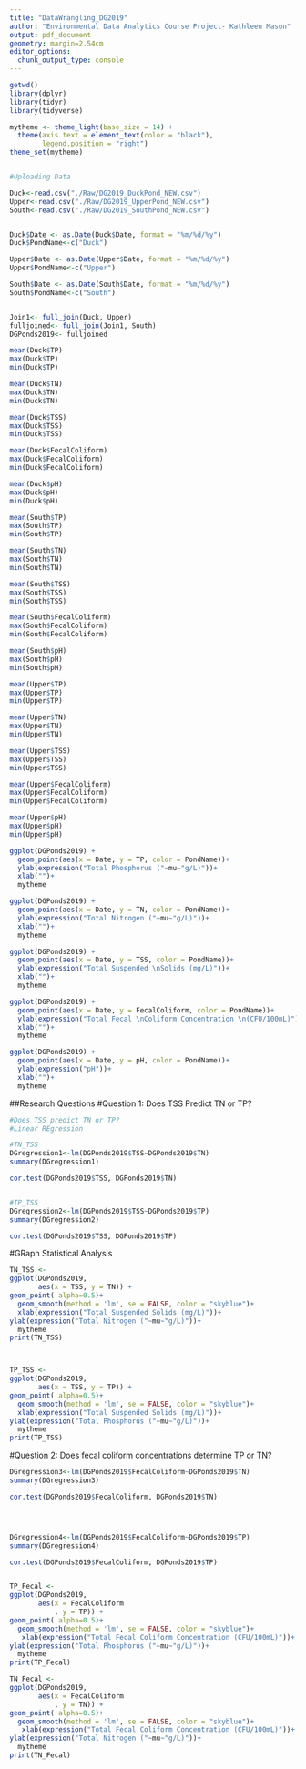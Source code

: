 ```yaml
---
title: "DataWrangling_DG2019"
author: "Environmental Data Analytics Course Project- Kathleen Mason"
output: pdf_document
geometry: margin=2.54cm
editor_options: 
  chunk_output_type: console
---
```


```r
getwd()
library(dplyr)
library(tidyr)
library(tidyverse)

mytheme <- theme_light(base_size = 14) +
  theme(axis.text = element_text(color = "black"), 
        legend.position = "right")
theme_set(mytheme)


#Uploading Data

Duck<-read.csv("./Raw/DG2019_DuckPond_NEW.csv")
Upper<-read.csv("./Raw/DG2019_UpperPond_NEW.csv")
South<-read.csv("./Raw/DG2019_SouthPond_NEW.csv")


Duck$Date <- as.Date(Duck$Date, format = "%m/%d/%y")
Duck$PondName<-c("Duck")

Upper$Date <- as.Date(Upper$Date, format = "%m/%d/%y")
Upper$PondName<-c("Upper")

South$Date <- as.Date(South$Date, format = "%m/%d/%y")
South$PondName<-c("South")


Join1<- full_join(Duck, Upper)
fulljoined<- full_join(Join1, South)
DGPonds2019<- fulljoined
```


```r


mean(Duck$TP)
max(Duck$TP)
min(Duck$TP)

mean(Duck$TN)
max(Duck$TN)
min(Duck$TN)

mean(Duck$TSS)
max(Duck$TSS)
min(Duck$TSS)

mean(Duck$FecalColiform)
max(Duck$FecalColiform)
min(Duck$FecalColiform)

mean(Duck$pH)
max(Duck$pH)
min(Duck$pH)
```

```r

mean(South$TP)
max(South$TP)
min(South$TP)

mean(South$TN)
max(South$TN)
min(South$TN)

mean(South$TSS)
max(South$TSS)
min(South$TSS)

mean(South$FecalColiform)
max(South$FecalColiform)
min(South$FecalColiform)

mean(South$pH)
max(South$pH)
min(South$pH)
```

```r

mean(Upper$TP)
max(Upper$TP)
min(Upper$TP)

mean(Upper$TN)
max(Upper$TN)
min(Upper$TN)

mean(Upper$TSS)
max(Upper$TSS)
min(Upper$TSS)

mean(Upper$FecalColiform)
max(Upper$FecalColiform)
min(Upper$FecalColiform)

mean(Upper$pH)
max(Upper$pH)
min(Upper$pH)
```

```r

ggplot(DGPonds2019) +
  geom_point(aes(x = Date, y = TP, color = PondName))+
  ylab(expression("Total Phosphorus ("~mu~"g/L)"))+
  xlab("")+
  mytheme

ggplot(DGPonds2019) +
  geom_point(aes(x = Date, y = TN, color = PondName))+
  ylab(expression("Total Nitrogen ("~mu~"g/L)"))+
  xlab("")+
  mytheme

ggplot(DGPonds2019) +
  geom_point(aes(x = Date, y = TSS, color = PondName))+
  ylab(expression("Total Suspended \nSolids (mg/L)"))+
  xlab("")+
  mytheme

ggplot(DGPonds2019) +
  geom_point(aes(x = Date, y = FecalColiform, color = PondName))+
  ylab(expression("Total Fecal \nColiform Concentration \n(CFU/100mL)"))+
  xlab("")+
  mytheme

ggplot(DGPonds2019) +
  geom_point(aes(x = Date, y = pH, color = PondName))+
  ylab(expression("pH"))+
  xlab("")+
  mytheme
```

##Research Questions
#Question 1: Does TSS Predict TN or TP?
```r
#Does TSS predict TN or TP?
#Linear REgression

#TN_TSS
DGregression1<-lm(DGPonds2019$TSS~DGPonds2019$TN)
summary(DGregression1)

cor.test(DGPonds2019$TSS, DGPonds2019$TN)


#TP_TSS
DGregression2<-lm(DGPonds2019$TSS~DGPonds2019$TP)
summary(DGregression2)

cor.test(DGPonds2019$TSS, DGPonds2019$TP)
```

#GRaph Statistical Analysis
```r

TN_TSS <-
ggplot(DGPonds2019, 
       aes(x = TSS, y = TN)) + 
geom_point( alpha=0.5)+
  geom_smooth(method = 'lm', se = FALSE, color = "skyblue")+
  xlab(expression("Total Suspended Solids (mg/L)"))+
ylab(expression("Total Nitrogen ("~mu~"g/L)"))+
  mytheme
print(TN_TSS)



TP_TSS <-
ggplot(DGPonds2019, 
       aes(x = TSS, y = TP)) + 
geom_point( alpha=0.5)+
  geom_smooth(method = 'lm', se = FALSE, color = "skyblue")+
  xlab(expression("Total Suspended Solids (mg/L)"))+
ylab(expression("Total Phosphorus ("~mu~"g/L)"))+
  mytheme
print(TP_TSS)


```


#Question 2: Does fecal coliform concentrations determine TP or TN?
```r

DGregression3<-lm(DGPonds2019$FecalColiform~DGPonds2019$TN)
summary(DGregression3)

cor.test(DGPonds2019$FecalColiform, DGPonds2019$TN)




DGregression4<-lm(DGPonds2019$FecalColiform~DGPonds2019$TP)
summary(DGregression4)

cor.test(DGPonds2019$FecalColiform, DGPonds2019$TP)


TP_Fecal <-
ggplot(DGPonds2019, 
       aes(x = FecalColiform
           , y = TP)) + 
geom_point( alpha=0.5)+
  geom_smooth(method = 'lm', se = FALSE, color = "skyblue")+
   xlab(expression("Total Fecal Coliform Concentration (CFU/100mL)"))+
ylab(expression("Total Phosphorus ("~mu~"g/L)"))+
  mytheme
print(TP_Fecal)

TN_Fecal <-
ggplot(DGPonds2019, 
       aes(x = FecalColiform
           , y = TN)) + 
geom_point( alpha=0.5)+
  geom_smooth(method = 'lm', se = FALSE, color = "skyblue")+
   xlab(expression("Total Fecal Coliform Concentration (CFU/100mL)"))+
ylab(expression("Total Nitrogen ("~mu~"g/L)"))+
  mytheme
print(TN_Fecal)

```

